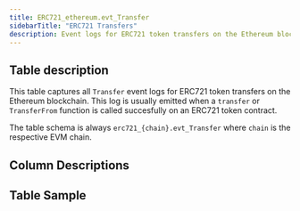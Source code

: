 ```yaml
---
title: ERC721_ethereum.evt_Transfer
sidebarTitle: "ERC721 Transfers"
description: Event logs for ERC721 token transfers on the Ethereum blockchain. 
---
```


## Table description

This table captures all `Transfer` event logs for ERC721 token transfers on the Ethereum blockchain.
This log is usually emitted when a `transfer` or `TransferFrom` function is called succesfully on an ERC721 token contract.

The table schema is always `erc721_{chain}.evt_Transfer` where `chain` is the respective EVM chain.

## Column Descriptions


<ColumnDescriptions tableSchema="ERC721_ethereum" tableName="evt_Transfer" />

## Table Sample


<TableSample tableSchema="ERC721_ethereum" tableName="evt_Transfer" /> 
